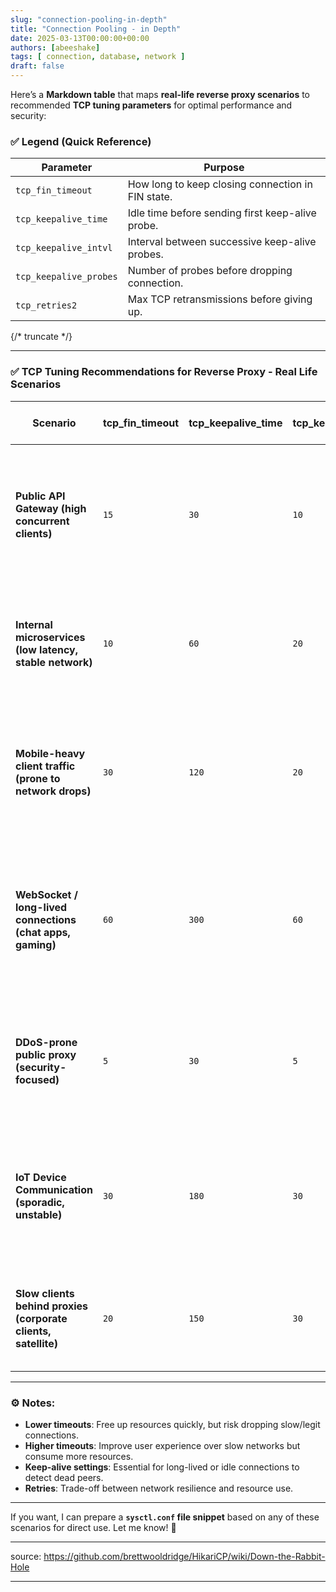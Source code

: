 ```yaml
---
slug: "connection-pooling-in-depth"
title: "Connection Pooling - in Depth"
date: 2025-03-13T00:00:00+00:00
authors: [abeeshake] 
tags: [ connection, database, network ]
draft: false
---
```


Here’s a **Markdown table** that maps **real-life reverse proxy scenarios** to recommended **TCP tuning parameters** for optimal performance and security:

### ✅ **Legend (Quick Reference)**
| **Parameter**                  | **Purpose**                                  |
|-------------------------------|----------------------------------------------|
| `tcp_fin_timeout`              | How long to keep closing connection in FIN state. |
| `tcp_keepalive_time`           | Idle time before sending first keep-alive probe. |
| `tcp_keepalive_intvl`          | Interval between successive keep-alive probes. |
| `tcp_keepalive_probes`         | Number of probes before dropping connection.  |
| `tcp_retries2`                 | Max TCP retransmissions before giving up.    |

{/* truncate */}

---

### ✅ **TCP Tuning Recommendations for Reverse Proxy - Real Life Scenarios**

| **Scenario**                                  | **tcp_fin_timeout** | **tcp_keepalive_time** | **tcp_keepalive_intvl** | **tcp_keepalive_probes** | **tcp_retries2** | **Reasoning & Trade-offs**                                                                                   |
|------------------------------------------------|---------------------|------------------------|-------------------------|--------------------------|------------------|--------------------------------------------------------------------------------------------------------------|
| **Public API Gateway (high concurrent clients)** | `15`                | `30`                   | `10`                    | `3`                      | `5`              | Quick cleanup of dead/idle connections to save resources, while allowing short keep-alives for API clients.  |
| **Internal microservices (low latency, stable network)** | `10`                | `60`                   | `20`                    | `3`                      | `3`              | Fast connection recycling, rare need for keep-alives due to low latency, prioritizing efficiency.             |
| **Mobile-heavy client traffic (prone to network drops)** | `30`                | `120`                  | `20`                    | `5`                      | `7`              | More lenient timeouts to account for intermittent mobile network instability; avoid prematurely dropping clients. |
| **WebSocket / long-lived connections (chat apps, gaming)** | `60`                | `300`                  | `60`                    | `5`                      | `8`              | Allow long idle connections; keep-alives to detect dead connections without cutting active clients abruptly.  |
| **DDoS-prone public proxy (security-focused)**  | `5`                 | `30`                   | `5`                     | `2`                      | `3`              | Aggressive timeouts to prevent resource exhaustion; fast cleanup of potentially malicious connections.         |
| **IoT Device Communication (sporadic, unstable)** | `30`                | `180`                  | `30`                    | `4`                      | `6`              | Longer keep-alives to maintain connection with low-power devices, balanced with cleanup to avoid idle hangs.  |
| **Slow clients behind proxies (corporate clients, satellite)** | `20`                | `150`                  | `30`                    | `4`                      | `6`              | Moderate timeouts to handle slow networks without dropping legitimate users.                                  |

---

### ⚙️ **Notes:**
- **Lower timeouts**: Free up resources quickly, but risk dropping slow/legit connections.
- **Higher timeouts**: Improve user experience over slow networks but consume more resources.
- **Keep-alive settings**: Essential for long-lived or idle connections to detect dead peers.
- **Retries**: Trade-off between network resilience and resource use.

---

If you want, I can prepare a **`sysctl.conf` file snippet** based on any of these scenarios for direct use. Let me know! 🚀



----

source: https://github.com/brettwooldridge/HikariCP/wiki/Down-the-Rabbit-Hole

----

